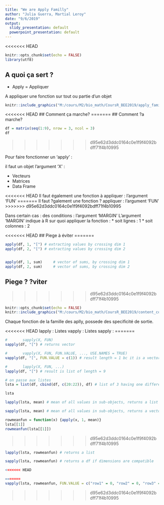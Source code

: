 ```yaml
---
title: "We are Apply Familly"
author: "Julia Guerra, Martial Leroy"
date: "9/6/2019"
output:
  slidy_presentation: default
  powerpoint_presentation: default
---
```

<<<<<<< HEAD
```r
knitr::opts_chunk$set(echo = FALSE)
library(utf8)
```


## A quoi ça sert ?


* Apply = Appliquer

A appliquer une fonction sur tout ou partie d'un objet

```r

knitr::include_graphics("M:/cours/M2/bio_math/CoursR_BEE2019/apply_family.PNG")
```

<<<<<<< HEAD
## Comment ça marche?
=======
## Comment ?a marche?
```r
df = matrix(seq(1:9), nrow = 3, ncol = 3)
df
```
>>>>>>> d95e62d3ddc0164c0e1f9f4092bdff71f4b10995


Pour faire fonctionner un 'apply' :

il faut un objet l'argument 'X' :

* Vecteurs
* Matrices
* Data Frame

<<<<<<< HEAD
Il faut également une fonction à appliquer : l'argument 'FUN'
=======
Il faut ?galement une fonction ? appliquer : l'argument 'FUN'
>>>>>>> d95e62d3ddc0164c0e1f9f4092bdff71f4b10995

Dans certain cas : des conditions : l'argument 'MARGIN'
L'argument 'MARGIN' indique à R sur quoi appliquer la fonction : 
* soit lignes : 1
* soit colonnes : 2


<<<<<<< HEAD
## Piege à éviter
=======
```r
apply(df, 1, "[") # extracting values by crossing dim 1
apply(df, 2, "[") # extracting values by crossing dim 2


apply(df, 1, sum)     # vector of sums, by crossing dim 1
apply(df, 2, sum)     # vector of sums, by crossing dim 2

```

                                                  
## Piege ? ?viter
>>>>>>> d95e62d3ddc0164c0e1f9f4092bdff71f4b10995

```r
knitr::opts_chunk$set(echo = FALSE)
knitr::include_graphics("M:/cours/M2/bio_math/CoursR_BEE2019/content_content_apply_1.png")
```
Chaque fonction de la famille des aplly, possede des specificité de sortie.

<<<<<<< HEAD
lapply : Listes
vapply : Listes
sapply : 
=======
```r
#       sapply(X, FUN)
sapply(df, "[") # returns vector

```

```r
#       vapply(X, FUN, FUN.VALUE, ..., USE.NAMES = TRUE)
vapply(df, "[", FUN.VALUE = c(1)) # result length = 1 bc it is a vector

```

```r

#       lapply(X, FUN, ...)
lapply(df, "[") # result is list of length = 9

```

```r
# on passe aux listes
lsta = list(df, cbind(df, c(20:22)), df) # list of 3 having one different-lenghted df

lsta


```

```r

lapply(lsta, mean) # mean of all values in sub-objects, returns a list

sapply(lsta, mean) # mean of all values in sub-objects, returns a vector


```


```r
rowmeanfun = function(x) {apply(x, 1, mean)}
lsta[[1]]
rowmeanfun(lsta[[1]])

```
>>>>>>> d95e62d3ddc0164c0e1f9f4092bdff71f4b10995

```r

lapply(lsta, rowmeanfun) # returns a list

```

```r

sapply(lsta, rowmeanfun) # returns a df if dimensions are compatible

```

```r

<<<<<<< HEAD

=======
vapply(lsta, rowmeanfun, FUN.VALUE = c("row1" = 0, "row2" = 0, "row3" = 0)) # spply with security check

```
>>>>>>> d95e62d3ddc0164c0e1f9f4092bdff71f4b10995

